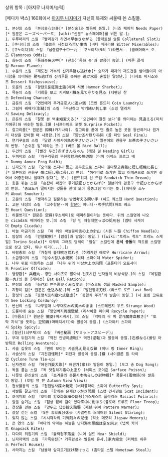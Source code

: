 상위 항목 : [아지무 나지미/능력]

[메다카 박스] 160화에서 [[아지무 나지미]]가 자신의 복제와 싸울때 쓴 스킬들.

 1. 분신의 스킬 『분심술心分身[* [분신술]과 발음이 동일.] (니즈 페이퍼 Needs Paper)[* 원문은 ニーズペーパー로, [wiki:"신문" 뉴스페이퍼]를 비튼 말.]』
 1. 두루마리의 스킬 『빨리감기 하면서早巻きながら (콜래트럴 슬롯 Collateral Slot)』
 1. [쿠나이]의 스킬 『씁쓸한 사정ほろ苦い事情 (비터 미제라블 Bitter Miserables)』
 1. [쿠노이치]의 스킬 『십중일구十中一九 --쿠노이치(9의 1)라면서-- (글래머러스 오즈 Glamorous Odds)』
 1. 화둔의 스킬 『통화중痛火中[* (전화)‘통화 중’과 발음이 동일.] (마룬 플레임 Maroon Flame)』
 1. 수둔의 스킬 『재도전 거부의 신기루勝ち逃げ水[* 승자가 패자의 재도전을 받아들이지 아니함을 의미하는 勝ち逃げ와 신기루를 뜻하는 逃げ水를 혼합한 말장난.] (디저트 비시소와즈 Dessert Vichyssoise)』
 1. 토둔의 스킬 『광란토둔狂瀾土遁(해머 셔벗 Hammer Sherbet)』
 1. 목둔의 스킬 『기회를 보고 지켜보기機を見て守りを見る (디펜딩 찬스 Defending Chance)』
 1. 금둔의 스킬 『연인에게 추가금恋人に追い銭 (코인 론드리 Coin Laundry)』
 1. 그림자 꿰매기(影縫)의 스킬 『수선하고 박기繕い刺し事 (소잉 델리커시 Sawing Delicacy)』
 1. 은둔의 스킬 『잘못 본 벽未知変える[* ‘오인하여 잘못 보다’를 의미하는 見違える(미치가에루)와 비슷한 발음.]塀 (서프라이즈 포켓 Surprise Pocket)』
 1. 갈고리줄[* 원문은 鈎縄(카기나와). 갈고리를 끝에 단 줄로 높은 곳을 등반하거나 원거리 대상을 잡아챌 때 사용함.]의 스킬 『등반조사登り弔詞 (골 파인 Goal Fine)』
 1. 연기구슬의 스킬 『달걀 사이사이鳥の子さいさい[* 일본어의 관용구 お茶の子さいさい의 변형. ‘손쉬운 일’이라는 뜻.] (버드 볼 Bird Ball)』
 1. 두건의 스킬 『[빨간 두건]赤ずきんちゃん (헤딩 걸 Heading Girl)』
 1. 두꺼비의 스킬 『개구리못의 무한함蛙池の無辺際 (더미 어넥스 프로그 배스 Dummy Annex Frog Bath)』
 1. 닌자도의 스킬 『오의로 쓰자니 짧고 공무용으로 쓰자니 길다랗고奥義に短し枢機に長し[* 일본어의 관용구 帯に短し襷に長し의 변형. ‘허리띠로 쓰기엔 짧고 어깨끈으로 쓰기엔 길어서 어중간하니 쓸데가 없다’는 뜻.] (샌드위치 신 드림 Sandwich Thin Dream)』
 1. 총을 쥐는 스킬 『손잡이 싸잡아 묶기銃把ひとからげ[* 일본어의 관용구 十把ひとからげ의 변형. ‘중요도가 떨어지는 것들을 한데 모아 뭉뚱그림’이라는 뜻.](어바웃 스누커 About Snooker)』
 1. 고문의 스킬 『생각하고 질문하는 방법考える問い手 (하드 퀘스천 Hard Question)』
 1. 고문 내성의 스킬 『고수항문--이 [[항문]]이 아니다--考手抗問(하트 퀘스천 Heart Question)』
 1. 허물벗기[* 원문은 空蟬(우츠세미)로 매미허물이라는 뜻이다. 뒤의 스킬명에 나오는 cicada도 매미라는 뜻.]의 스킬 『텅 빈 처형대空っぽの処刑台 (엠티 시케이더 Empty Cicada)』
 1. 바늘 머금기의 스킬 『혀 위의 바늘꽂이舌の上の針山 (시폰 니들 Chiffon Needle)』
 1. 암살의 스킬 『안찰案察[* [암살]과 발음이 동일.] ([wiki:"토리노 척도" 토리노 스케일] Torino Scale)[* 아무리 그래도 명색이 ‘암살’ 스킬인데 '''운석 충돌'''의 척도를 스킬명으로 삼고 있다. 뭐냐 이거(...).]』
 1. 바람총의 스킬 『거칠게 불다吹き荒れろ (허리케인 애로우 Hurricane Arrow)』
 1. 소금쟁이의 스킬 『입수시찰入水視察 (워터 스파이더 Water Spider)』
 1. 나무 위로 이동하는 스킬 『나무 위의 비상木上の飛翔 (프론티어 오프사이드 Frontier Offside)』
 1. 병량환[* 兵糧丸. 경단 사이즈로 말아서 건조시킨 닌자들의 비상식량.]의 스킬 『복일환腹一丸(잇 볼 [레이션] Eat Ball Ration)』
 1. 변장의 스킬 『농간의 변주悪だくみな変走 (마스크드 샘플 Masked Sample)』
 1. 지팡이 검[* 원문은 仕込み杖.]의 스킬 『말인장末刃杖 (라스트 로드 Last Rod)
 1. 함정의 스킬 『종혈식종허縦穴式縦虚[* ‘종혈식 주거’와 발음이 동일.] (시 로킹 코듀로이 See Locking Corduroy)
 1. 변신의 스킬 『나무열매 나무대로木の実木のまま (스트레인지 우드 Strange Wood)
 1. 도롱이에 숨는 스킬 『양면벽지両面壁紙 (리사이클 페이퍼 Recycle Paper)』
 1. [마름쇠][* 원문은 撒菱(마키비시).]의 스킬 『악마의 싹 피 깔개魔芽血敷き[* ‘토막 지식’을 뜻하는 豆知識(마메치시키)와 발음이 동일.] (스파이키 스파이시 Spiky Spicy)』
 1. [철선](쇠부채)의 스킬 『비선秘扇 (サミットアスヒーデ)』
 1. 무대 뒤집기의 스킬 『학전 안녕히虐転[* 역전(逆転)과 발음이 동일.]左様なら(롤링 아방튀르 Rolling Aventure)』
 1. 사슬 갑옷의 스킬 『뻔히 보이는 사슬見え見えな鎖 (이너 링 Inner Ring)』　
 1. 사슬낫의 스킬 『괴전겸怪転[* 회전과 발음이 동일.]鎌 (사이클론 튠 타이업 Cyclone Tune Tie-up』
 1. 닌자견의 스킬 『애견가愛犬歌[* 애견가(家)와 발음이 동일.] (도그 송 Dog Song)』
 1. 독을 품는 스킬 『독 덧칠하기毒の上塗り (서피스 포이즌 Surface Poison)』
 1. 나뭇잎 은신술의 스킬 『초겨울의 봉물시木枯らしの封物視[* 풍물시(風物詩)와 발음이 동일.] (오텀 뷰 뷰 Autumn View View)』　
 1. 첩보활동의 스킬 『첩첩발사諜々発死 (버터플라이 스파이 Butterfly Spy)』　
 1. 새발톱 갈고리의 스킬 『할퀴는 문제ひっかき問題 (스캣 인시던트 Scat Incident)』
 1. 오색미의 스킬 『오타의 암호화誤植の暗号(미스캐스트 폴라리스 Miscast Polaris)』
 1. 칼을 숨기는 스킬 『침상 밑에 검이 있다床中に剣あり(플로어 트루프 Floor Troop)』　
 1. 천장을 걷는 스킬 『앞두고 답습控え踏襲 (패턴 워머 Pattern Warmer)』 
 1. 살살 걷는 스킬 『5분 휴보五分休歩 (사일런트 스테어링 Silent Staring)』　
 1. 잊지 않는 스킬 『시시각각의 기억刻々の記憶 (직소 메모리 Jigsaw Memory)』
 1. 큰 연의 스킬 『바다의 악마는 하늘을 난다海の悪魔は空を飛ぶ (냅색 카이트 Knapsack Kite)』
 1. 다다미 뒤집기의 스킬 『불락첩不落畳 (니어 실드 Near Shield)』
 1. 닌자저택의 스킬 『가족완전[* 가족완성과 발음이 유사.]家内完全 (퍼펙트 하우스 Perfect House)』　
 1. 사라지는 스킬 『남몰래 앞지르기抜け駆けっこ (홈타운 스틸 Hometown Steal)』
